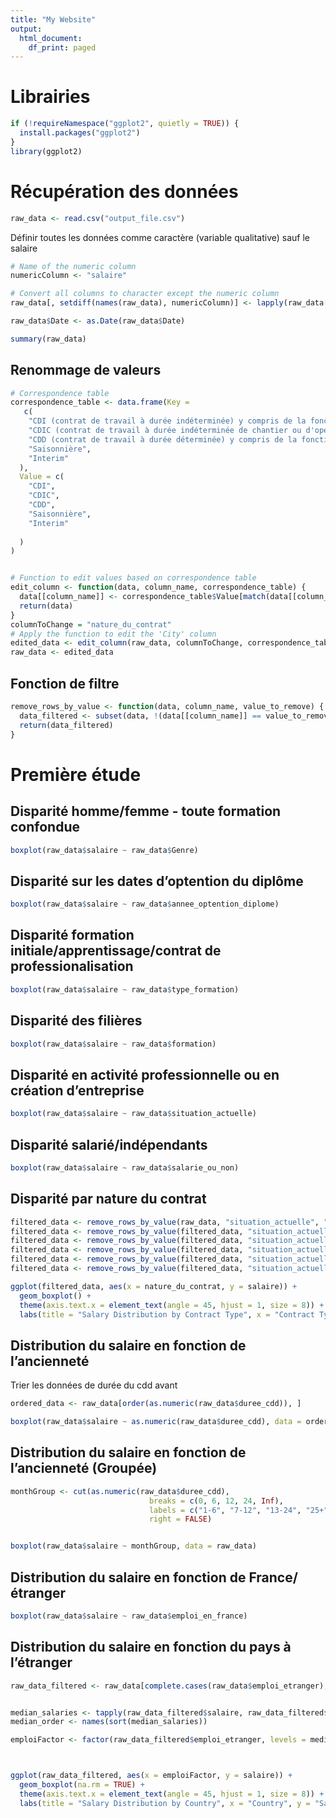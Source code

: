 ```yaml
---
title: "My Website"
output:
  html_document:
    df_print: paged
---
```


# Librairies

```r
if (!requireNamespace("ggplot2", quietly = TRUE)) {
  install.packages("ggplot2")
}
library(ggplot2)
```

# Récupération des données

```r
raw_data <- read.csv("output_file.csv")
```


Définir toutes les données comme caractère (variable qualitative) sauf le salaire

```r
# Name of the numeric column
numericColumn <- "salaire"

# Convert all columns to character except the numeric column
raw_data[, setdiff(names(raw_data), numericColumn)] <- lapply(raw_data[, setdiff(names(raw_data), numericColumn)], as.character)

raw_data$Date <- as.Date(raw_data$Date)
```

```r
summary(raw_data)
```

## Renommage de valeurs 

```r
# Correspondence table
correspondence_table <- data.frame(Key = 
   c(
    "CDI (contrat de travail à durée indéterminée) y compris de la fonction publique", 
    "CDIC (contrat de travail à durée indéterminée de chantier ou d'opération)", 
    "CDD (contrat de travail à durée déterminée) y compris de la fonction publique", 
    "Saisonnière",
    "Interim"
  ),
  Value = c(
    "CDI", 
    "CDIC", 
    "CDD", 
    "Saisonnière",
    "Interim"
    
  )
)


# Function to edit values based on correspondence table
edit_column <- function(data, column_name, correspondence_table) {
  data[[column_name]] <- correspondence_table$Value[match(data[[column_name]], correspondence_table$Key)]
  return(data)
}
columnToChange = "nature_du_contrat"
# Apply the function to edit the 'City' column
edited_data <- edit_column(raw_data, columnToChange, correspondence_table)
raw_data <- edited_data
```
## Fonction de filtre 
```r
remove_rows_by_value <- function(data, column_name, value_to_remove) {
  data_filtered <- subset(data, !(data[[column_name]] == value_to_remove))
  return(data_filtered)
}
```

# Première étude 

## Disparité homme/femme - toute formation confondue
```r
boxplot(raw_data$salaire ~ raw_data$Genre)
```
## Disparité sur les dates d'optention du diplôme

```r
boxplot(raw_data$salaire ~ raw_data$annee_optention_diplome)
```
## Disparité formation initiale/apprentissage/contrat de professionalisation
```r
boxplot(raw_data$salaire ~ raw_data$type_formation)
```


## Disparité des filières

```r
boxplot(raw_data$salaire ~ raw_data$formation)
```





## Disparité en activité professionnelle ou en création d'entreprise

```r
boxplot(raw_data$salaire ~ raw_data$situation_actuelle)
```





## Disparité salarié/indépendants
```r
boxplot(raw_data$salaire ~ raw_data$salarie_ou_non)
```


## Disparité par nature du contrat
```r
filtered_data <- remove_rows_by_value(raw_data, "situation_actuelle", "En recherche emploi")
filtered_data <- remove_rows_by_value(filtered_data, "situation_actuelle", "En poursuite d'études (hors thèse) / en formation")
filtered_data <- remove_rows_by_value(filtered_data, "situation_actuelle", "En thèse / PhD")
filtered_data <- remove_rows_by_value(filtered_data, "situation_actuelle", "Sans activité volontairement") 
filtered_data <- remove_rows_by_value(filtered_data, "situation_actuelle", "En volontariat (VIE, VIA, Volontariat civil..)")
filtered_data <- remove_rows_by_value(filtered_data, "situation_actuelle", "En création d'entreprise /reprise d'entreprise")

ggplot(filtered_data, aes(x = nature_du_contrat, y = salaire)) +
  geom_boxplot() +
  theme(axis.text.x = element_text(angle = 45, hjust = 1, size = 8)) +
  labs(title = "Salary Distribution by Contract Type", x = "Contract Type", y = "Salary")

```





## Distribution du salaire en fonction de l'ancienneté 

Trier les données de durée du cdd avant 
```r
ordered_data <- raw_data[order(as.numeric(raw_data$duree_cdd)), ]

boxplot(raw_data$salaire ~ as.numeric(raw_data$duree_cdd), data = ordered_data)
```
## Distribution du salaire en fonction de l'ancienneté (Groupée)
```r
monthGroup <- cut(as.numeric(raw_data$duree_cdd),
                               breaks = c(0, 6, 12, 24, Inf),
                               labels = c("1-6", "7-12", "13-24", "25+"),
                               right = FALSE)


boxplot(raw_data$salaire ~ monthGroup, data = raw_data)
```

## Distribution du salaire en fonction de France/étranger
```r
boxplot(raw_data$salaire ~ raw_data$emploi_en_france)
```

## Distribution du salaire en fonction du pays à l'étranger
```r
raw_data_filtered <- raw_data[complete.cases(raw_data$emploi_etranger), ]


median_salaries <- tapply(raw_data_filtered$salaire, raw_data_filtered$emploi_etranger, median)
median_order <- names(sort(median_salaries))

emploiFactor <- factor(raw_data_filtered$emploi_etranger, levels = median_order)



ggplot(raw_data_filtered, aes(x = emploiFactor, y = salaire)) +
  geom_boxplot(na.rm = TRUE) +
  theme(axis.text.x = element_text(angle = 45, hjust = 1, size = 8)) +
  labs(title = "Salary Distribution by Country", x = "Country", y = "Salary")
```



